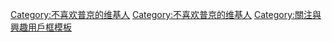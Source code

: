 {{Userbox
  |border-c = 
  |border-s = 0
  |id-c     = yellow
  |id-s     = 12
  |id-fc    = black
  |info-c   = blue
  |info-s   = 10
  |info-fc  = #FFFFFF
  |id       = {{lang|uk|[[普京傻屄|Путiн<br />хуйло]]}}
  |info     = 這個用户不喜欢[[普京|<span style="color:yellow;">'''<del>普京</del>'''</span>]]。
  |nocat    = {{{nocat|}}}
}}

<includeonly>[[Category:不喜欢普京的维基人]]</includeonly>
<noinclude>
[[Category:不喜欢普京的维基人]]
[[Category:關注與興趣用戶框模板]]
</noinclude>